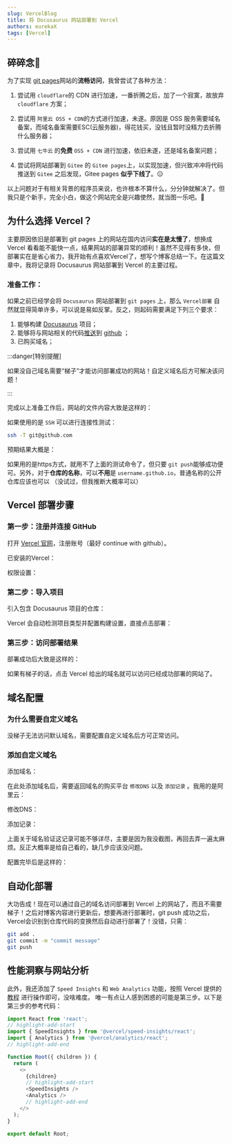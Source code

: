 ```yaml
---
slug: VercelBlog
title: 将 Docusaurus 网站部署到 Vercel 
authors: eurekaX
tags: [Vercel]
---
```




<!-- truncate -->

## 碎碎念🥱

为了实现 [git pages](https://eurekashadow.github.io/ )网站的**流畅访问**，我曾尝试了各种方法：

1. 尝试用 `cloudflare`的 CDN 进行加速，一番折腾之后，加了一个寂寞，故放弃 `cloudflare` 方案；

2. 尝试用 `阿里云 OSS + CDN`的方式进行加速，未遂。原因是 OSS 服务需要域名备案，而域名备案需要ESC(云服务器)，得花钱买，没钱且暂时没精力去折腾什么服务器；

3. 尝试用 `七牛云` 的**免费** `OSS + CDN` 进行加速，依旧未遂，还是域名备案问题；

4. 尝试将网站部署到 `Gitee` 的 `Gitee pages`上，以实现加速，但兴致冲冲将代码推送到 `Gitee` 之后发现，Gitee pages **似乎下线了**。😑 

以上问题对于有相关背景的程序员来说，也许根本不算什么，分分钟就解决了。但我只是个新手，完全小白，做这个网站完全是兴趣使然，就当图一乐吧。🤣

## 为什么选择 Vercel？

主要原因依旧是部署到 git pages 上的网站在国内访问**实在是太慢了**，想换成 Vercel 看看能不能快一点，结果网站的部署异常的顺利！虽然不见得有多快，但部署实在是省心省力，我开始有点喜欢Vercel了，想写个博客总结一下。在这篇文章中，我将记录将 Docusaurus 网站部署到 Vercel 的主要过程。

### 准备工作：
如果之前已经学会将 `Docusaurus` 网站部署到 `git pages` 上，那么 `Vercel部署` 自然就显得简单许多，可以说是易如反掌。反之，则起码需要满足下列三个要求：
1. 能够构建 [Docusaurus](https://www.docusaurus.cn/docs "官方参考文档") 项目；
2. 能够将与网站相关的代码[推送](https://blog.csdn.net/jiunian_2761/article/details/122907766 "参考")到 [github](https://github.com/) ；
3. 已购买域名；

:::danger[特别提醒]

如果没自己域名需要“梯子”才能访问部署成功的网站！自定义域名后方可解决该问题！

:::

完成以上准备工作后，网站的文件内容大致是这样的：

<p><CardImg src="/img/Blog/DocAndGit.jpg" alt="内容" isCenter={true} /></p>

如果使用的是 `SSH` 可以进行连接性测试：
```bash title="bash"
ssh -T git@github.com
```
预期结果大概是：
<p><CardImg src="/img/Blog/SSHTest.jpg" alt="测试结果" isCenter={true} /></p>

如果用的是https方式，就用不了上面的测试命令了，但只要 `git push`能够成功便可。另外，对于**仓库的名称**，可以**不用**是 `username.github.io`，普通名称的公开仓库应该也可以
（没试过，但我推断大概率可以）


## Vercel 部署步骤

### 第一步：注册并连接 GitHub

打开 [Vercel 官网](https://vercel.com/ )，注册账号（最好 continue with github）。

已安装的Vercel：

<p><CardImg src="/img/Blog/Vercelinstall.jpg" alt="已安装Vercel" isCenter={true} /></p>

权限设置：

<p><CardImg src="/img/Blog/VercelPer.jpg" alt="Permission" isCenter={true} /></p>

### 第二步：导入项目

引入包含 Docusaurus 项目的仓库：

<p><CardImg src="/img/Blog/GithubRepoImport.jpg" alt="import" isCenter={true} /></p>

Vercel 会自动检测项目类型并配置构建设置，直接点击部署：

<p><CardImg src="/img/Blog/VercelDeploy.jpg" alt="Deploy" isCenter={true} /></p>

### 第三步：访问部署结果

部署成功后大致是这样的：

<p><CardImg src="/img/Blog/VercelDomain.jpg" alt="Deploy" isCenter={true} /></p>

如果有梯子的话，点击 Vercel 给出的域名就可以访问已经成功部署的网站了。

## 域名配置

### 为什么需要自定义域名

没梯子无法访问默认域名，需要配置自定义域名后方可正常访问。

### 添加自定义域名

添加域名：

<p><CardImg src="/img/Blog/VercelAddDomain.jpg" alt="AddDomain" isCenter={true} /></p>

在此处添加域名后，需要返回域名的购买平台 `修改DNS` 以及 `添加记录` 。我用的是阿里云：

修改DNS：

<p><CardImg src="/img/Blog/VercelDNSModify.jpg" alt="ModifyDNS" isCenter={true} /></p>

添加记录：

<p><CardImg src="/img/Blog/AliyunAddRe.jpg" alt="添加记录" isCenter={true} /></p>

上面关于域名验证这记录可能不够详尽，主要是因为我没截图，再回去弄一遍太麻烦。反正大概率是给自己看的，缺几步应该没问题。

配置完毕后是这样的：

<p><CardImg src="/img/Blog/VercelDomainVerified.jpg" alt="DomainVerified" isCenter={true} /></p>

## 自动化部署

大功告成！现在可以通过自己的域名访问部署到 Vercel 上的网站了，而且不需要梯子！之后对博客内容进行更新后，想要再进行部署时，git push 成功之后，Vercel会识别到仓库代码的变换然后自动进行部署了！没错，只需：
```bash title="bash"
git add .
git commit -m "commit message"
git push
```
## 性能洞察与网站分析
此外，我还添加了 `Speed Insights` 和 `Web Analytics` 功能，按照 Vercel 提供的[教程](https://vercel.com/docs/speed-insights ) 进行操作即可，没啥难度。
唯一有点让人感到困惑的可能是第三步。以下是第三步的参考代码：
```js title="src/theme/Root.js"
import React from 'react';
// highlight-add-start
import { SpeedInsights } from '@vercel/speed-insights/react';
import { Analytics } from '@vercel/analytics/react';
// highlight-add-end

function Root({ children }) {
  return (
    <>
      {children}
	  // highlight-add-start
      <SpeedInsights />
	  <Analytics />
	  // highlight-add-end
    </>
  );
}

export default Root;
```


















